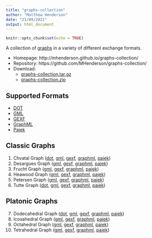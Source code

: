 ```yaml
---
title: "graphs-collection"
author: "Matthew Henderson"
date: "21/09/2021"
output: html_document
---
```


```r
knitr::opts_chunk$set(echo = TRUE)
```

A collection of [graphs](http://en.wikipedia.org/wiki/Graph_%28mathematics%29) in
a variety of different exchange formats.

* Homepage: http://mhenderson.github.io/graphs-collection/
* Repository: https://github.com/MHenderson/graphs-collection/
* Download:
  * [graphs-collection.tar.gz](https://github.com/MHenderson/graphs-collection/tarball/master)
  * [graphs-collection.zip](https://github.com/MHenderson/graphs-collection/zipball/master)

Supported Formats
-----------------

* [DOT](http://www.graphviz.org/doc/info/lang.html)
* [GML](http://graphml.graphdrawing.org/)
* [GEXF](http://www.fim.uni-passau.de/en/fim/faculty/chairs/theoretische-informatik/projects.html)
* [GraphML](http://gexf.net/format/)
* [Pajek](https://gephi.org/users/supported-graph-formats/pajek-net-format/)

Classic Graphs
--------------

1. Chvatal Graph
([dot](src/Classic/Chvatal/chvatal.gv),
[gml](src/Classic/Chvatal/chvatal.gml),
[gexf](src/Classic/Chvatal/chvatal.gexf),
[graphml](src/Classic/Chvatal/chvatal.graphml),
[pajek](src/Classic/Chvatal/chvatal.net))
2. Desargues Graph
([gml](src/Classic/Desargues/desargues.gml),
[gexf](src/Classic/Desargues/desargues.gexf),
[graphml](src/Classic/Desargues/desargues.graphml),
[pajek](src/Classic/Desargues/desargues.net))
3. Frucht Graph
([gml](src/Classic/Frucht/frucht.gml),
[gexf](src/Classic/Frucht/frucht.gexf),
[graphml](src/Classic/Frucht/frucht.graphml),
[pajek](src/Classic/Frucht/frucht.net))
4. Heawood Graph
([gml](src/Classic/Heawood/heawood.gml),
[gexf](src/Classic/Heawood/heawood.gexf),
[graphml](src/Classic/Heawood/heawood.graphml),
[pajek](src/Classic/Heawood/heawood.net))
5. Petersen Graph
([gml](src/Classic/Petersen/petersen.gml),
[gexf](src/Classic/Petersen/petersen.gexf),
[graphml](src/Classic/Petersen/petersen.graphml),
[pajek](src/Classic/Petersen/petersen.net))
6. Tutte Graph
([dot](src/Classic/Tutte/tutte.gv),
[gml](src/Classic/Tutte/tutte.gml),
[gexf](src/Classic/Tutte/tutte.gexf),
[graphml](src/Classic/Tutte/tutte.graphml),
[pajek](src/Classic/Tutte/tutte.net))

Platonic Graphs
---------------

7. Dodecahedral Graph
([dot](src/Platonic/Dodecahedral/dodecahedral.gv),
[gml](src/Platonic/Dodecahedral/dodecahedral.gml),
[gexf](src/Platonic/Dodecahedral/dodecahedral.gexf),
[graphml](src/Platonic/Dodecahedral/dodecahedral.graphml),
[pajek](src/Platonic/Dodecahedral/dodecahedral.net))
8. Icosahedral Graph
([gml](src/Platonic/Icosahedral/icosahedral.gml),
[gexf](src/Platonic/Icosahedral/icosahedral.gexf),
[graphml](src/Platonic/Icosahedral/icosahedral.graphml),
[pajek](src/Platonic/Icosahedral/icosahedral.net))
9. Octahedral Graph
([gml](src/Platonic/Octahedral/octahedral.gml),
[gexf](src/Platonic/Octahedral/octahedral.gexf),
[graphml](src/Platonic/Octahedral/octahedral.graphml),
[pajek](src/Platonic/Octahedral/octahedral.net))
10. Tetrahedral Graph
([gml](src/Platonic/Tetrahedral/tetrahedral.gml),
[gexf](src/Platonic/Tetrahedral/tetrahedral.gexf),
[graphml](src/Platonic/Tetrahedral/tetrahedral.graphml),
[pajek](src/Platonic/Tetrahedral/tetrahedral.net))


